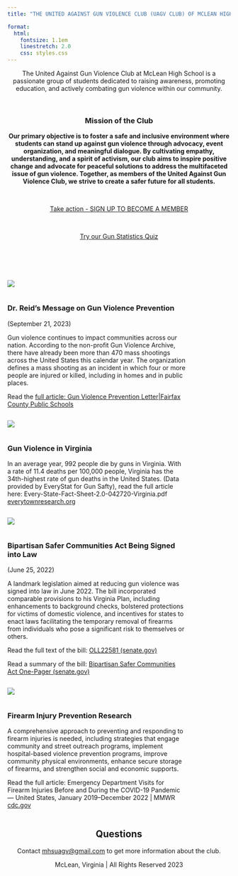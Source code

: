 ```yaml
---
title: "THE UNITED AGAINST GUN VIOLENCE CLUB (UAGV CLUB) OF MCLEAN HIGH SCHOOL"

format:
  html: 
    fontsize: 1.1em
    linestretch: 2.0
    css: styles.css
---
```


<center>The United Against Gun Violence Club at McLean High School is a passionate group of students dedicated to raising awareness, promoting education, and actively combating gun violence within our community.</center>

<center>

<p> </p>

### Mission of the Club

**Our primary objective is to foster a safe and inclusive environment where students can stand up against gun violence through advocacy, event organization, and meaningful dialogue. By cultivating empathy, understanding, and a spirit of activism, our club aims to inspire positive change and advocate for peaceful solutions to address the multifaceted issue of gun violence. Together, as members of the United Against Gun Violence Club, we strive to create a safer future for all students.**

</center>

<p> </p>

<center>[Take action - SIGN UP TO BECOME A MEMBER](https://docs.google.com/forms/d/1hyCbeNRCNNCrosXSqtiwSRDveF5lPKic5pXcxUGMpZg/edit?pli=1)</center>

<p> </p>

<center>[Try our Gun Statistics Quiz](quiz/quiz.html)</center>

<p> </p>

<p> </p>

::: {.column width="15%"}
![](imgs/dr_reid.png)
:::

::: {.column width="1%"}
:::

::: {.column width="80%"}
### Dr. Reid's Message on Gun Violence Prevention

(September 21, 2023)

Gun violence continues to impact communities across our nation. According to the non-profit Gun Violence Archive, there have already been more than 470 mass shootings across the United States this calendar year. The organization defines a mass shooting as an incident in which four or more people are injured or killed, including in homes and in public places.

Read the [full article: Gun Violence Prevention Letter\|Fairfax County Public Schools](https://www.fcps.edu/news/gun-violence-prevention-letter)
:::

::: {.column width="15%"}
![](imgs/virginia.jpg)
:::

::: {.column width="1%"}
:::

::: {.column width="80%"}
### Gun Violence in Virginia

In an average year, 992 people die by guns in Virginia. With a rate of 11.4 deaths per 100,000 people, Virginia has the 34th-highest rate of gun deaths in the United States. (Data provided by EveryStat for Gun Safty), read the full article here: Every-State-Fact-Sheet-2.0-042720-Virginia.pdf [everytownresearch.org](https://maps.everytownresearch.org/wp-content/uploads/2020/04/Every-State-Fact-Sheet-2.0-042720-Virginia.pdf)
:::

::: {.column width="15%"}
![](imgs/law.png)
:::

::: {.column width="1%"}
:::

::: {.column width="80%"}
### Bipartisan Safer Communities Act Being Signed into Law

(June 25, 2022)

A landmark legislation aimed at reducing gun violence was signed into law in June 2022. The bill incorporated comparable provisions to his Virginia Plan, including enhancements to background checks, bolstered protections for victims of domestic violence, and incentives for states to enact laws facilitating the temporary removal of firearms from individuals who pose a significant risk to themselves or others.

Read the full text of the bill: [OLL22581 (senate.gov)](https://www.kaine.senate.gov/imo/media/doc/bipartisan_safer_communities_act_bill_text.pdf)

Read a summary of the bill: [Bipartisan Safer Communities Act One-Pager (senate.gov)](https://www.kaine.senate.gov/imo/media/doc/bipartisan_safer_communities_act_summary.pdf)
:::

::: {.column width="15%"}
![](imgs/med.png)
:::

::: {.column width="1%"}
:::

::: {.column width="80%"}
### Firearm Injury Prevention Research

A comprehensive approach to preventing and responding to firearm injuries is needed, including strategies that engage community and street outreach programs, implement hospital-based violence prevention programs, improve community physical environments, enhance secure storage of firearms, and strengthen social and economic supports.

Read the full article: Emergency Department Visits for Firearm Injuries Before and During the COVID-19 Pandemic --- United States, January 2019--December 2022 \| MMWR [cdc.gov](https://www.cdc.gov/mmwr/volumes/72/wr/mm7213a2.htm)
:::

<center>

## Questions

Contact [mhsuagv\@gmail.com](mailto:mhsuagv@gmail.com) to get more information about the club.

McLean, Virginia \| All Rights Reserved 2023

</center>


